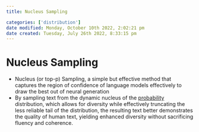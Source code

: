 ```yaml
---
title: Nucleus Sampling

categories: ['distribution']
date modified: Monday, October 10th 2022, 2:02:21 pm
date created: Tuesday, July 26th 2022, 8:33:15 pm
---
```


# Nucleus Sampling
- Nucleus (or top-p) Sampling, a simple but effective method that captures the region of confidence of language models effectively to draw the best out of neural generation
- By sampling text from the dynamic nucleus of the [probability](Probability.qmd) distribution, which allows for diversity while effectively truncating the less reliable tail of the distribution, the resulting text better demonstrates the quality of human text, yielding enhanced diversity without sacrificing fluency and coherence.



